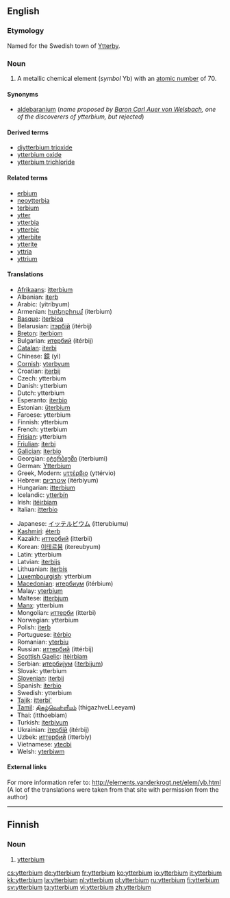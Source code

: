 {{see|Ytterbium}}
==English==
{{elements|Yb|thulium|Tm|lutetium|Lu}}

===Etymology===
Named for the Swedish town of [[w:Ytterby|Ytterby]].

===Noun===
{{en-noun|-}}
{{wikipedia}}

# {{element}} A metallic chemical element (''symbol'' Yb) with an [[atomic number]] of 70.

====Synonyms====
* [[aldebaranium]] (''name proposed by [[w:Carl Auer von Welsbach|Baron Carl Auer von Welsbach]], one of the discoverers of ytterbium, but rejected'')

====Derived terms====
* [[diytterbium trioxide]]
* [[ytterbium oxide]]
* [[ytterbium trichloride]]

====Related terms====
* [[erbium]]<!--same etymology-->
* [[neoytterbia]]
* [[terbium]]<!--same etymology-->
* [[ytter]]
* [[ytterbia]]
* [[ytterbic]]
* [[ytterbite]]
* [[ytterite]]
* [[yttria]]
* [[yttrium]]<!--same etymology-->

====Translations====
{{top}}
* [[Afrikaans]]: [[itterbium]]
* Albanian: [[iterb]]
* Arabic: {{ARchar|[[يتربيوم]]}} (yitríbyum) {{m}}
* Armenian: [[իտերբիում]] (iterbium)
* [[Basque]]: [[iterbioa]]
* Belarusian: [[iтэрбiй]] (itérbij) {{m}}
* [[Breton]]: [[iterbiom]]
* Bulgarian: [[итербий]] (itérbij) {{m}}
* [[Catalan]]: [[iterbi]]
* Chinese: [[鐿]] (yì)
* [[Cornish]]: [[yterbyum]]
* Croatian: [[iterbij]]
* Czech: ytterbium
* Danish: ytterbium
* Dutch: ytterbium {{n}}
* Esperanto: [[iterbio]]
* Estonian: [[üterbium]]
* Faroese: ytterbium
* Finnish: ytterbium
* French: ytterbium {{m}}
* [[Frisian]]: ytterbium
* [[Friulian]]: [[iterbi]]
* [[Galician]]: [[iterbio]]
* Georgian: [[იტერბიუმი]] (iterbiumi)
* German: [[Ytterbium]] {{n}}
* Greek, Modern: [[υττέρβιο]] (yttérvio) {{n}}
* Hebrew: [[איטרביום]] (itérbiyum)
* Hungarian: [[itterbium]]
* Icelandic: [[ytterbín]]
* Irish: [[itéirbiam]]
* Italian: [[itterbio]] {{m}}
{{mid}}
* Japanese: [[イッテルビウム]] (itterubiumu)
* [[Kashmiri]]: [[éterb]]
* Kazakh: [[иттербий]] (itterbii)
* Korean: [[이테르븀]] (itereubyum)
* Latin: ytterbium
* Latvian: [[iterbijs]]
* Lithuanian: [[iterbis]]
* [[Luxembourgish]]: ytterbium
* [[Macedonian]]: [[итербиум]] (itérbium) {{m}}
* Malay: [[yterbium]]
* Maltese: [[itterbjum]]
* [[Manx]]: ytterbium
* Mongolian: [[иттерби]] (itterbi)
* Norwegian: ytterbium
* Polish: [[iterb]] {{m}}
* Portuguese: [[itérbio]] {{m}}
* Romanian: [[yterbiu]] {{n}}
* Russian: [[иттербий]] (ittérbij) {{m}}
* [[Scottish Gaelic]]: [[itèirbiam]]
* Serbian: [[итербиjум]] ([[iterbijum]]) {{m}}
* Slovak: ytterbium
* [[Slovenian]]: [[iterbij]]
* Spanish: [[iterbio]] {{m}}
* Swedish: ytterbium
* [[Tajik]]: [[itterbi']]
* [[Tamil]]: [[திகழ்வெள்ளீயம்]] (thigazhveLLeeyam)
* Thai: {{THchar|[[อิตเทอร์เบียม]]}} (itthoebiam)
* Turkish: [[iterbiyum]]
* Ukrainian: [[iтербiй]] (itérbij) {{m}}
* Uzbek: [[иттербий]] (itterbiy)
* Vietnamese: [[ytecbi]]
* Welsh: [[yterbiwm]]
{{bottom}}

====External links====
For more information refer to:
http://elements.vanderkrogt.net/elem/yb.html
(A lot of the translations were taken from that site with permission from the author)

----

==Finnish==
{{wikipedia|lang=fi}}

===Noun===
{{fi-noun}}

# {{element|lang=fi}} [[#English|ytterbium]]

[[cs:ytterbium]]
[[de:ytterbium]]
[[fr:ytterbium]]
[[ko:ytterbium]]
[[io:ytterbium]]
[[it:ytterbium]]
[[kk:ytterbium]]
[[la:ytterbium]]
[[nl:ytterbium]]
[[pl:ytterbium]]
[[ru:ytterbium]]
[[fi:ytterbium]]
[[sv:ytterbium]]
[[ta:ytterbium]]
[[vi:ytterbium]]
[[zh:ytterbium]]